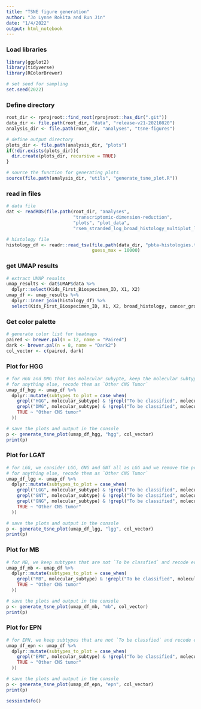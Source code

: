 ```yaml
---
title: "TSNE figure generation"
author: "Jo Lynne Rokita and Run Jin"
date: "1/4/2022"
output: html_notebook
---
```


### Load libraries
```r
library(ggplot2)
library(tidyverse)
library(RColorBrewer)

# set seed for sampling
set.seed(2022)
```

### Define directory
```r
root_dir <- rprojroot::find_root(rprojroot::has_dir(".git"))
data_dir <- file.path(root_dir, "data", "release-v21-20210820")
analysis_dir <- file.path(root_dir, "analyses", "tsne-figures")

# define output directory
plots_dir <- file.path(analysis_dir, "plots")
if(!dir.exists(plots_dir)){
  dir.create(plots_dir, recursive = TRUE)
}

# source the function for generating plots
source(file.path(analysis_dir, "utils", "generate_tsne_plot.R"))
```

### read in files
```r
# data file
dat <- readRDS(file.path(root_dir, "analyses", 
                         "transcriptomic-dimension-reduction", 
                         "plots", "plot_data",
                         "rsem_stranded_log_broad_histology_multiplot_list.RDS"))

# histology file
histology_df <- readr::read_tsv(file.path(data_dir, "pbta-histologies.tsv"), 
                                guess_max = 10000)


```

### get UMAP results 
```r
# extract UMAP results
umap_results <- dat$UMAP$data %>%
  dplyr::select(Kids_First_Biospecimen_ID, X1, X2)
umap_df <- umap_results %>%
  dplyr::inner_join(histology_df) %>%
  select(Kids_First_Biospecimen_ID, X1, X2, broad_histology, cancer_group, molecular_subtype)
```

### Get color palette
```r
# generate color list for heatmaps
paired <- brewer.pal(n = 12, name = "Paired")
dark <- brewer.pal(n = 8, name = "Dark2")
col_vector <- c(paired, dark)

```

### Plot for HGG
```r
# for HGG and DMG that has molecular subypte, keep the molecular subtype 
# for anything else, recode them as `Other CNS Tumor`
umap_df_hgg <- umap_df %>%
  dplyr::mutate(subtypes_to_plot = case_when(
    grepl("HGG", molecular_subtype) & !grepl("To be classified", molecular_subtype) ~ molecular_subtype,
    grepl("DMG", molecular_subtype) & !grepl("To be classified", molecular_subtype) ~ molecular_subtype,
    TRUE ~ "Other CNS tumor"
  ))

# save the plots and output in the console
p <- generate_tsne_plot(umap_df_hgg, "hgg", col_vector)
print(p)
```

### Plot for LGAT
```r
# for LGG, we consider LGG, GNG and GNT all as LGG and we remove the prefixes to lumps groups together
# for anything else, recode them as `Other CNS Tumor`
umap_df_lgg <- umap_df %>%
  dplyr::mutate(subtypes_to_plot = case_when(
    grepl("LGG", molecular_subtype) & !grepl("To be classified", molecular_subtype) ~ gsub("LGG, ", "", molecular_subtype),
    grepl("GNT", molecular_subtype) & !grepl("To be classified", molecular_subtype) ~ gsub("GNT, ", "", molecular_subtype),
    grepl("GNG", molecular_subtype) & !grepl("To be classified", molecular_subtype) ~ gsub("GNG, ", "", molecular_subtype),
    TRUE ~ "Other CNS tumor"
  ))

# save the plots and output in the console
p <- generate_tsne_plot(umap_df_lgg, "lgg", col_vector)
print(p)
```

### Plot for MB 
```r
# for MB, we keep subtypes that are not `To be classfied` and recode everything else as `Other CNS Tumor`
umap_df_mb <- umap_df %>%
  dplyr::mutate(subtypes_to_plot = case_when(
    grepl("MB", molecular_subtype) & !grepl("To be classified", molecular_subtype) ~ molecular_subtype,
    TRUE ~ "Other CNS tumor"
  ))

# save the plots and output in the console
p <- generate_tsne_plot(umap_df_mb, "mb", col_vector)
print(p)
```

### Plot for EPN
```r
# for EPN, we keep subtypes that are not `To be classfied` and recode everything else as `Other CNS Tumor`
umap_df_epn <- umap_df %>%
  dplyr::mutate(subtypes_to_plot = case_when(
    grepl("EPN", molecular_subtype) & !grepl("To be classified", molecular_subtype) ~ molecular_subtype,
    TRUE ~ "Other CNS tumor"
  ))

# save the plots and output in the console
p <- generate_tsne_plot(umap_df_epn, "epn", col_vector)
print(p)
```
```r
sessionInfo()
```

